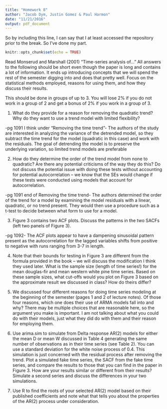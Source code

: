 ```yaml
---
title: "Homework 8"
author: "Jacob Dym, Justin Gomez & Paul Harmon"
date: "11/21/2016"
output: pdf_document
---
```


So by including this line, I can say that I at least accessed the repository prior to the break. So I've done my part. 

```r
knitr::opts_chunk$set(echo = TRUE)
```

Read Monserud and Marshall (2001) “Time-series analysis of…” All answers to the following should be short even though the paper is long and contains a lot of information. It ends up introducing concepts that we will spend the rest of the semester digging into and does that pretty well. Focus on the statistical methods employed, reasons for using them, and how they discuss their results.

This should be done in groups of up to 3. You will lose 2% if you do not work in a group of 2 and get a bonus of 2% if you work in a group of 3.

1) What do they provide for a reason for removing the quadratic trend? Why do they want to use a trend model with limited flexibility?

-pg 1091 I think under "Removing the time trend"-
The authors of the study are interested in analyzing the variance of the detrended model, so they subtract the time trend for the model (quadratic in this case) and work with the residuals. The goal of detrending the model is to preserve the underlying variation, so limited trend models are preferable

2) How do they determine the order of the trend model from none to quadratic? Are there any potential criticisms of the way they do this? Do not discuss the potential issue with doing these tests without accounting for potential autocorrelation – we know that the SEs would change if these tests were conducted using models that account for autocorrelation.

-pg 1091 end of Removing the time trend-
The authors determined the order of the trend for a model by examining the model residuals with a linear, quadratic, or no trend present. They would then use a procedure such as a t-test to decide between what form to use for a model.

3) Figure 3 contains two ACF plots. Discuss the patterns in the two SACFs (left two panels of Figure 3).

-pg 1092-
The ACF plots appear to have a dampening sinusoidal pattern present as the autocorrelation for the lagged variables shifts from positive to negative with runs ranging from 3-7 in length.

4) Note that their bounds for testing in Figure 3 are different from the formula provided in the book – we will discuss the modification I think they used later. What is the sample size (length of time series!) for the mean douglas-fir and mean western white pine time series. Based on these sample sizes, what cut-offs would you plot on Figure 3 based on the approximate result we discussed in class? How do theirs differ?

5) We discussed four different reasons for doing time series modeling at the beginning of the semester (pages 1 and 2 of lecture notes). Of those four reasons, which one does their use of ARMA models fall into and why? There may be multiple choices that are reasonable here, so the argument you make is important. I am not talking about what you could do with their models, just what they did do with them and their reason for employing them.

6) Use arima.sim to simulate from Delta response AR(2) models for either the mean D or mean W discussed in Table 4 generating the same number of observations as in their time series (see Table 2). You can use a standard deviation for the white noise process of 0.4. This simulation is just concerned with the residual process after removing the trend. Plot a simulated fake time series, the SACF from the fake time series, and compare the results to those that you can find in the paper in Figure 3. How are your results similar or different from their results? Simulate a second series and discuss the differences in your two simulations.

7) Use R to find the roots of your selected AR(2) model based on their published coefficients and note what that tells you about the properties of the AR(2) process under consideration.

